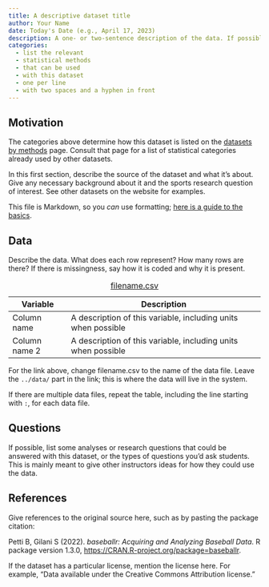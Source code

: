```yaml
---
title: A descriptive dataset title
author: Your Name
date: Today's Date (e.g., April 17, 2023)
description: A one- or two-sentence description of the data. If possible, give a brief summary of the sports problem and statistical situation.
categories:
  - list the relevant
  - statistical methods
  - that can be used
  - with this dataset
  - one per line
  - with two spaces and a hyphen in front
---
```


## Motivation

The categories above determine how this dataset is listed on the [datasets by
methods](https://data.scorenetwork.org/by-statsds-topic.html) page.
Consult that page for a list of statistical categories already used by other
datasets.

In this first section, describe the source of the dataset and what it's about.
Give any necessary background about it and the sports research question of interest. See other
datasets on the website for examples.

This file is Markdown, so you *can* use formatting; [here is a guide to the
basics](https://quarto.org/docs/authoring/markdown-basics.html).

## Data

Describe the data. What does each row represent? How many rows are there? If
there is missingness, say how it is coded and why it is present.

| Variable | Description |
|----|-------------|
| Column name | A description of this variable, including units when possible |
| Column name 2 | A description of this variable, including units when possible |

: [filename.csv](../data/filename.csv)

For the link above, change filename.csv to the name of the data file. Leave the
`../data/` part in the link; this is where the data will live in the system.

If there are multiple data files, repeat the table, including the line starting
with `:`, for each data file.

## Questions

If possible, list some analyses or research questions that could be answered
with this dataset, or the types of questions you'd ask students. This is mainly
meant to give other instructors ideas for how they could use the data.

## References

Give references to the original source here, such as by pasting the package
citation:

Petti B, Gilani S (2022). _baseballr: Acquiring and Analyzing Baseball
  Data_. R package version 1.3.0,
  <https://CRAN.R-project.org/package=baseballr>.

If the dataset has a particular license, mention the license here. For example,
"Data available under the Creative Commons Attribution license."
